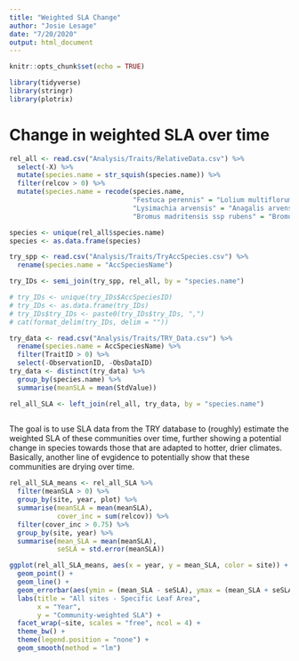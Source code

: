 ```yaml
---
title: "Weighted SLA Change"
author: "Josie Lesage"
date: "7/20/2020"
output: html_document
---
```


```r
knitr::opts_chunk$set(echo = TRUE)

library(tidyverse)
library(stringr)
library(plotrix)
```

# Change in weighted SLA over time

```r
rel_all <- read.csv("Analysis/Traits/RelativeData.csv") %>% 
  select(-X) %>%
  mutate(species.name = str_squish(species.name)) %>%
  filter(relcov > 0) %>%
  mutate(species.name = recode(species.name,
                               "Festuca perennis" = "Lolium multiflorum",
                               "Lysimachia arvensis" = "Anagalis arvensis",
                               "Bromus madritensis ssp rubens" = "Bromus madritensis"))

species <- unique(rel_all$species.name)
species <- as.data.frame(species)

try_spp <- read.csv("Analysis/Traits/TryAccSpecies.csv") %>%
  rename(species.name = "AccSpeciesName")

try_IDs <- semi_join(try_spp, rel_all, by = "species.name")

# try_IDs <- unique(try_IDs$AccSpeciesID)
# try_IDs <- as.data.frame(try_IDs)
# try_IDs$try_IDs <- paste0(try_IDs$try_IDs, ",")
# cat(format_delim(try_IDs, delim = ""))

try_data <- read.csv("Analysis/Traits/TRY_Data.csv") %>%
  rename(species.name = AccSpeciesName) %>%
  filter(TraitID > 0) %>%
  select(-ObservationID, -ObsDataID)
try_data <- distinct(try_data) %>%
  group_by(species.name) %>%
  summarise(meanSLA = mean(StdValue))

rel_all_SLA <- left_join(rel_all, try_data, by = "species.name")
  
```


The goal is to use SLA data from the TRY database to (roughly) estimate the weighted SLA of these communities over time, further showing a potential change in species towards those that are adapted to hotter, drier climates. Basically, another line of evgidence to potentially show that these communities are drying over time. 

```r

rel_all_SLA_means <- rel_all_SLA %>%
  filter(meanSLA > 0) %>%
  group_by(site, year, plot) %>%
  summarise(meanSLA = mean(meanSLA),
            cover_inc = sum(relcov)) %>%
  filter(cover_inc > 0.75) %>%
  group_by(site, year) %>%
  summarise(mean_SLA = mean(meanSLA),
            seSLA = std.error(meanSLA))

ggplot(rel_all_SLA_means, aes(x = year, y = mean_SLA, color = site)) +
  geom_point() +
  geom_line() +
  geom_errorbar(aes(ymin = (mean_SLA - seSLA), ymax = (mean_SLA + seSLA))) +
  labs(title = "All sites - Specific Leaf Area",
       x = "Year",
       y = "Community-weighted SLA") +
  facet_wrap(~site, scales = "free", ncol = 4) +
  theme_bw() +
  theme(legend.position = "none") +
  geom_smooth(method = "lm")
  
```







